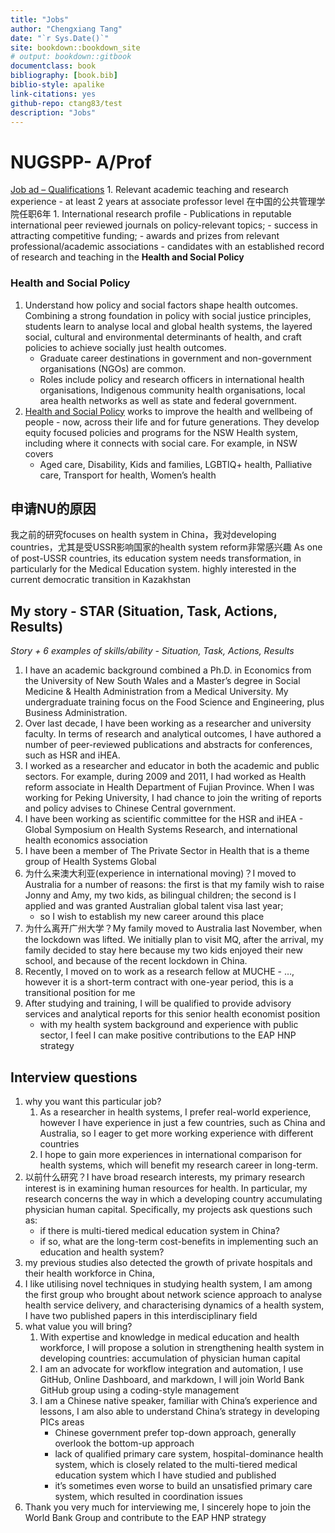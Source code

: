 ```yaml
--- 
title: "Jobs"
author: "Chengxiang Tang"
date: "`r Sys.Date()`"
site: bookdown::bookdown_site
# output: bookdown::gitbook
documentclass: book
bibliography: [book.bib]
biblio-style: apalike
link-citations: yes
github-repo: ctang83/test
description: "Jobs"
---
```


# NUGSPP- A/Prof

[Job ad – Qualifications](https://jobs.smartrecruiters.com/nazarbayevuniversity1/743999843186351-open-rank-faculty-positions-at-the-graduate-school-of-public-policy)
1. Relevant academic teaching and research experience 
    - at least 2 years at associate professor level 在中国的公共管理学院任职6年
1. International research profile 
    - Publications in reputable international peer reviewed journals on policy-relevant topics; 
    - success in attracting competitive funding; 
    - awards and prizes from relevant professional/academic associations 
    - candidates with an established record of research and teaching in the **Health and Social Policy**

### Health and Social Policy

1. Understand how policy and social factors shape health outcomes. Combining a strong foundation in policy with social justice principles, students learn to analyse local and global health systems, the layered social, cultural and environmental determinants of health, and craft policies to achieve socially just health outcomes.
    - Graduate career destinations in government and non-government organisations (NGOs) are common. 
    - Roles include policy and research officers in international health organisations, Indigenous community health organisations, local area health networks as well as state and federal government.
1. [Health and Social Policy](https://www.health.nsw.gov.au/about/ministry/Pages/hsp.aspx) works to improve the health and wellbeing of people - now, across their life and for future generations. They develop equity focused policies and programs for the NSW Health system, including where it connects with social care. For example, in NSW covers 
    - Aged care, Disability, Kids and families, LGBTIQ+ health, Palliative care, Transport for health, Women's health


## 申请NU的原因
我之前的研究focuses on health system in China，我对developing countries，尤其是受USSR影响国家的health system reform非常感兴趣
As one of post-USSR countries, its education system needs transformation, in particularly for the Medical Education system. 
highly interested in the current democratic transition in Kazakhstan 






## My story - STAR (Situation, Task, Actions, Results)

*Story + 6 examples of skills/ability - Situation, Task, Actions, Results*

1. I have an academic background combined a Ph.D. in Economics from the University of New South Wales and a Master's degree in Social Medicine & Health Administration from a Medical University. My undergraduate training focus on the Food Science and Engineering, plus Business Administration. 
1. Over last decade, I have been working as a researcher and university faculty. In terms of research and analytical outcomes, I have authored a number of peer-reviewed publications and abstracts for conferences, such as HSR and iHEA. 
1. I worked as a researcher and educator in both the academic and public sectors. For example, during 2009 and 2011, I had worked as Health reform associate in Health Department of Fujian Province. When I was working for Peking University, I had chance to join the writing of reports and policy advises to Chinese Central government. 
1. I have been working as scientific committee for the HSR and iHEA - Global Symposium on Health Systems Research, and international health economics association 
1. I have been a member of The Private Sector in Health that is a theme group of Health Systems Global
1. 为什么来澳大利亚(experience in international moving)？I moved to Australia for a number of reasons: the first is that my family wish to raise Jonny and Amy, my two kids, as bilingual children; the second is I applied and was granted Australian global talent visa last year; 
    - so I wish to establish my new career around this place
1. 为什么离开广州大学？My family moved to Australia last November, when the lockdown was lifted. We initially plan to visit MQ, after the arrival, my family decided to stay here because my two kids enjoyed their new school, and because of the recent lockdown in China. 
1. Recently, I moved on to work as a research fellow at MUCHE - ..., however it is a short-term contract with one-year period, this is a transitional position for me
1. After studying and training, I will be qualified to provide advisory services and analytical reports for this senior health economist position 
    - with my health system background and experience with public sector, I feel I can make positive contributions to the EAP HNP strategy 


## Interview questions

1. why you want this particular job? 
    1. As a researcher in health systems, I prefer real-world experience, however I have experience in just a few countries, such as China and Australia, so I eager to get more working experience with different countries 
    1. I hope to gain more experiences in international comparison for health systems, which will benefit my research career in long-term.
1. 以前什么研究？I have broad research interests, my primary research interest is in examining human resources for health. In particular, my research concerns the way in which a developing country accumulating physician human capital. Specifically, my projects ask questions such as: 
    - if there is multi-tiered medical education system in China?
    - if so, what are the long-term cost-benefits in implementing such an education and health system?
1. my previous studies also detected the growth of private hospitals and their health workforce in China, 
1. I like utilising novel techniques in studying health system, I am among the first group who brought about network science approach to analyse health service delivery, and characterising dynamics of a health system, I have two published papers in this interdisciplinary field
1. what value you will bring?
    1. With expertise and knowledge in medical education and health workforce, I will propose a solution in strengthening health system in developing countries: accumulation of physician human capital  
    1. I am an advocate for workflow integration and automation, I use GitHub, Online Dashboard, and markdown, I will join World Bank GitHub group using a coding-style management 
    1. I am a Chinese native speaker, familiar with China's experience and lessons, I am also able to understand China's strategy in developing PICs areas
        - Chinese government prefer top-down approach, generally overlook the bottom-up approach
        - lack of qualified primary care system, hospital-dominance health system, which is closely related to the multi-tiered medical education system which I have studied and published 
        - it's sometimes even worse to build an unsatisfied primary care system, which resulted in coordination issues
1. Thank you very much for interviewing me, I sincerely hope to join the World Bank Group and contribute to the EAP HNP strategy 

